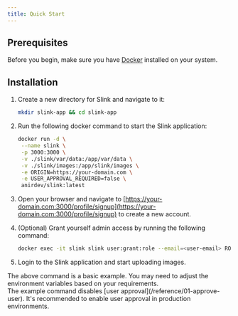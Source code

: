 ```yaml
---
title: Quick Start
---
```



## Prerequisites

Before you begin, make sure you have [Docker](https://www.docker.com/) installed on your system.

## Installation

<Steps>

1. Create a new directory for Slink and navigate to it:

   ```bash
   mkdir slink-app && cd slink-app
   ```

2. Run the following docker command to start the Slink application:

   ```bash
   docker run -d \
    --name slink \
    -p 3000:3000 \
    -v ./slink/var/data:/app/var/data \
    -v ./slink/images:/app/slink/images \
    -e ORIGIN=https://your-domain.com \
    -e USER_APPROVAL_REQUIRED=false \
    anirdev/slink:latest
   ```

3. Open your browser and navigate to [https://your-domain.com:3000/profile/signup](https://your-domain.com:3000/profile/signup) to create a new account.

4. (Optional) Grant yourself admin access by running the following command:

   ```bash
   docker exec -it slink slink user:grant:role --email=<user-email> ROLE_ADMIN
   ```

5. Login to the Slink application and start uploading images.

</Steps>

<Aside type="note">
  The above command is a basic example. You may need to adjust the environment
  variables based on your requirements.
</Aside>

<Aside type="caution">
  The example command disables [user approval](/reference/01-approve-user). It's
  recommended to enable user approval in production environments.
</Aside>
